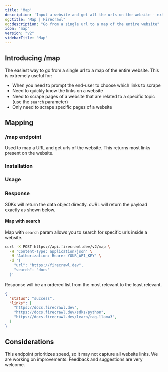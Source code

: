 ```yaml
---
title: 'Map'
description: 'Input a website and get all the urls on the website - extremely fast'
og:title: "Map | Firecrawl"
og:description: "Go from a single url to a map of the entire website"
icon: "map"
version: "v2"
sidebarTitle: "Map"
---
```



## Introducing /map

The easiest way to go from a single url to a map of the entire website. This is extremely useful for:
- When you need to prompt the end-user to choose which links to scrape
- Need to quickly know the links on a website
- Need to scrape pages of a website that are related to a specific topic (use the `search` parameter)
- Only need to scrape specific pages of a website




## Mapping

### /map endpoint

Used to map a URL and get urls of the website. This returns most links present on the website.


### Installation 

<CodeGroup>

<InstallationPython />
<InstallationJavaScript />
 

</CodeGroup>

### Usage

<CodeGroup>

<MapPython />
<MapJavaScript />
 

</CodeGroup>

### Response

SDKs will return the data object directly. cURL will return the payload exactly as shown below.

<MapResponse />

#### Map with search

Map with `search` param allows you to search for specific urls inside a website.

```bash cURL
curl -X POST https://api.firecrawl.dev/v2/map \
  -H 'Content-Type: application/json' \
  -H 'Authorization: Bearer YOUR_API_KEY' \
  -d '{
    "url": "https://firecrawl.dev",
    "search": "docs"
  }'
```

Response will be an ordered list from the most relevant to the least relevant.

```json
{
  "status": "success",
  "links": [
    "https://docs.firecrawl.dev",
    "https://docs.firecrawl.dev/sdks/python",
    "https://docs.firecrawl.dev/learn/rag-llama3",
  ]
}
```

## Considerations

This endpoint prioritizes speed, so it may not capture all website links. We are working on improvements. Feedback and suggestions are very welcome.